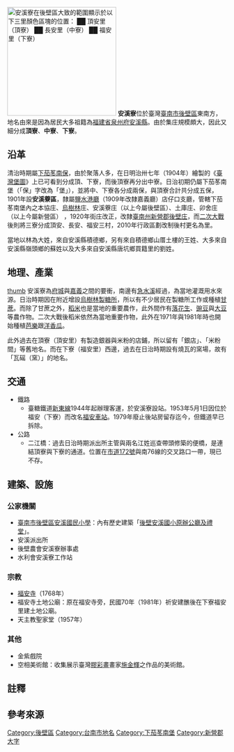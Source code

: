 {{NoteTA
|1=zh:庄;zh-hant:庄}}
[[File:臺南市後壁區頂安長安福安三里位置圖.svg|250px|thumb|安溪寮在後壁區大致的範圍顯示於以下三里顏色區塊的位置：<br>
<span style="color:#e06666">██</span> 頂安里（頂寮）<br>
<span style="color:#ff7f7f">██</span> 長安里（中寮）<br>
<span style="color:#ffbfbf">██</span> 福安里（下寮）]]
'''安溪寮'''位於臺灣[[臺南市|臺南市]][[後壁區|後壁區]]東南方，地名由來是因為居民大多祖籍為[[福建省|福建省]][[泉州府|泉州府]][[安溪縣|安溪縣]]{{r|黃}}。由於集庄規模頗大，因此又細分成'''頂寮'''、'''中寮'''、'''下寮'''{{r|縣}}。

== 沿革 ==
清治時期屬[[下茄苳南堡|下茄苳南保]]，由於聚落人多，在日明治卅七年（1904年）繪製的《[[臺灣堡圖|臺灣堡圖]]》上已可看到分成頂、下寮，而後頂寮再分出中寮{{NoteTag|《北路煙雲172：從茄苳腳到關仔嶺》一書寫說是因為[[烏樹林糖廠|烏樹林製糖所]]的設立，使得頂寮人口增加，才再細分{{r|市172}}。}}{{r|縣}}{{r|市172}}。日治初期仍屬下茄苳南堡（「保」字改為「堡」），並將中、下寮各分成兩保，與頂寮合計共分成五保{{NoteTag|1=頂寮是安西寮庄第一保，中寮是第二、第三保，下寮則是第四、第五保{{r|縣}}。}}，1901年設'''安溪藔區'''，隸屬[[鹽水港廳|鹽水港廳]]（1909年改隸嘉義廳）店仔口支廳，管轄下茄苳南堡內之本協庄、[[烏樹林糖廠|烏樹林]]庄、安溪藔庄（以上今屬後壁區）、土庫庄、卯舍庄（以上今屬新營區） ，1920年街庄改正，改隸[[臺南州|臺南州]][[新營郡|新營郡]][[後壁庄|後壁庄]]，而[[第二次世界大战|二次大戰]]後則將三寮分成頂安、長安{{NoteTag|1=因中寮的「中」字閩南語發音接近「長」字，而取名為長安{{r|縣}}。}}、福安{{NoteTag|1=名稱由來一說是因為安溪寮信仰中心「福安寺」，另一說是因為有土地公廟在此{{r|縣}}。}}三村{{r|黃}}，2010年行政區劃改制後村更名為里{{r|市172}}。

當地以林為大姓，來自安溪縣積德鄉，另有來自積德鄉山厝土樓的王姓、大多來自安溪縣嶺頭鄉的蘇姓以及大多來自安溪縣唐坑鄉買籍里的劉姓{{r|黃}}{{r|縣}}{{r|市172}}。

== 地理、產業 ==
[[file:Fu_an_Station_02.JPG|thumb]]
安溪寮為[[臺灣府城|府城]]與[[嘉義縣城|嘉義]]之間的要衝，南邊有[[急水溪|急水溪]]經過，為當地灌溉用水來源{{r|黃}}。日治時期因在附近增設[[烏樹林糖廠|烏樹林製糖所]]，所以有不少居民在製糖所工作或種植[[甘蔗|甘蔗]]{{r|黃}}。而除了甘蔗之外，[[稻米|稻米]]也是當地的重要農作，此外間作有[[落花生|落花生]]、[[豌豆|豌豆]]與[[大豆|大豆]]等農作物{{r|黃}}。二次大戰後稻米依然為當地重要作物，此外在1971年與1981年時也開始種植[[芭樂|芭樂]]跟[[洋香瓜|洋香瓜]]{{r|黃}}。

此外過去在頂寮（頂安里）有製造銀器與米粉的店鋪，所以留有「銀店」、「米粉間」等舊地名{{r|市172}}。而在下寮（福安里）西邊，過去在日治時期設有燒瓦的窯場，故有「瓦磘（窯）」的地名{{r|縣}}{{r|市172}}。

== 交通 ==
*鐵路
**臺糖鐵道[[新東線|新東線]]1944年起辦理客運，於安溪寮設站。1953年5月1日因位於福安（下寮）而改名[[福安車站|福安車站]]。1979年廢止後站房留存迄今，但鐵道早已拆除。
*公路
**二江橋：過去日治時期派出所主管與兩名江姓巡查帶頭修築的便橋，是連結頂寮與下寮的通道{{r|市172}}。位置在[[市道172號|市道172號]]與南76線的交叉路口一帶，現已不存{{r|市172}}。

== 建築、設施 ==
=== 公家機關 ===
*[[臺南市後壁區安溪國民小學|臺南市後壁區安溪國民小學]]：內有歷史建築「[[後壁安溪國小原辦公廳及禮堂|後壁安溪國小原辦公廳及禮堂]]」。
*安溪派出所
*後壁農會安溪寮辦事處
*水利會安溪寮工作站
=== 宗教 ===
*[[福安寺|福安寺]]（1768年）
*福安寺土地公廟：原在福安寺旁，民國70年（1981年）祈安建醮後在下寮福安里建土地公廟{{r|臺1}}。
*天主教聖家堂（1957年）

=== 其他 ===
*金紫戲院
*空相美術館：收集展示臺灣[[膠彩畫|膠彩畫]]畫家[[施金輝|施金輝]]之作品的美術館。

== 註釋 ==
{{NoteFoot}}

==參考來源==
{{reflist|refs=
<ref name="黃">{{cite book|author=黃明雅 |title=《南瀛歷史建築誌·後壁安溪國小原辦公廳及禮堂》 |publisher=臺南縣政府 |isbn=978-986-00-9689-7 |pages=69頁|date=2009年3月}}</ref>
<ref name="縣">{{cite book|author= |title=《臺灣地名辭書卷七：臺南縣》 |publisher=國史館臺灣文獻館 |location= |isbn= 957-01-2593-4  |pages=頁165、166|date=2002年12月}}</ref>
<ref name="臺1">{{cite book|author=李麗菁 |title=《臺1線的鄉愁：從上茄苳到二層行》|publisher=臺南市政府文化局 |isbn=978-986-04-3024-0 |date=2014-12 }}</ref>

<ref name="市172">{{cite book|author=張溪南 |title=《北路煙雲172：從茄苳腳到關仔嶺》|publisher=臺南市政府文化局 |date=2014-12 |isbn=978-986-04-3022-6 |pages=頁158─180}}</ref>
}}

{{新營郡}}

[[Category:後壁區|Category:後壁區]]
[[Category:台南市地名|Category:台南市地名]]
[[Category:下茄苳南堡|Category:下茄苳南堡]]
[[Category:新營郡大字|Category:新營郡大字]]